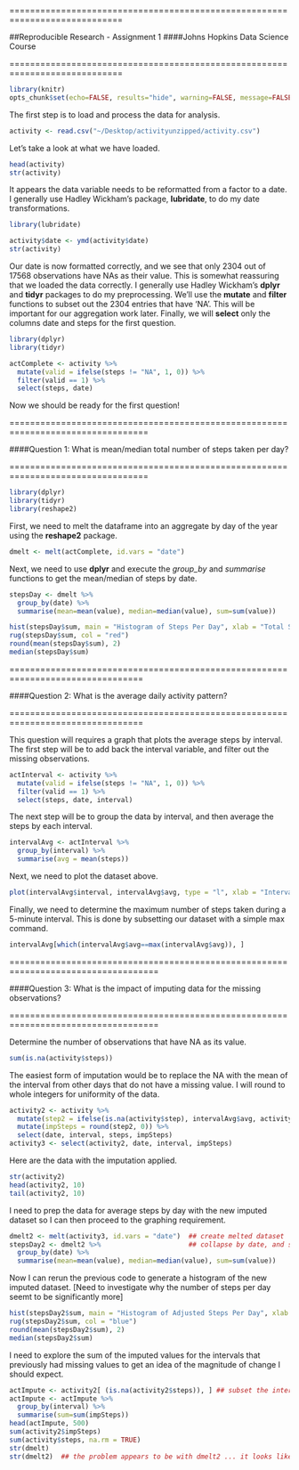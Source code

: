 ============================================================================

##Reproducible Research - Assignment 1 
####Johns Hopkins Data Science Course

============================================================================

```r
library(knitr)
opts_chunk$set(echo=FALSE, results="hide", warning=FALSE, message=FALSE)
```

The first step is to load and process the data for analysis.

```r
activity <- read.csv("~/Desktop/activityunzipped/activity.csv")
```

Let's take a look at what we have loaded. 

```r
head(activity)
str(activity)
```

It appears the data variable needs to be reformatted from a factor to a date. I generally use Hadley Wickham's package, **lubridate**, to do my date transformations. 

```r
library(lubridate)
```

```r
activity$date <- ymd(activity$date)
str(activity)
```

Our date is now formatted correctly, and we see that only 2304 out of 17568 observations have NAs as their value. This is somewhat reassuring that we loaded the data correctly. I generally use Hadley Wickham's **dplyr** and **tidyr** packages to do my preprocessing. We'll use the **mutate** and **filter** functions to subset out the 2304 entries that have 'NA'. This will be important for our aggregation work later. Finally, we will **select** only the columns date and steps for the first question.

```r
library(dplyr)
library(tidyr)
```

```r
actComplete <- activity %>%
  mutate(valid = ifelse(steps != "NA", 1, 0)) %>%
  filter(valid == 1) %>%
  select(steps, date)
```

Now we should be ready for the first question! 

=================================================================================

####Question 1: What is mean/median total number of steps taken per day?

=================================================================================

```r
library(dplyr)
library(tidyr)
library(reshape2)
```

First, we need to melt the dataframe into an aggregate by day of the year using the **reshape2** package.
```r
dmelt <- melt(actComplete, id.vars = "date")
```

Next, we need to use **dplyr** and execute the *group_by* and *summarise* functions to get the mean/median of steps by date.

```r
stepsDay <- dmelt %>% 
  group_by(date) %>%
  summarise(mean=mean(value), median=median(value), sum=sum(value))
```

```r
hist(stepsDay$sum, main = "Histogram of Steps Per Day", xlab = "Total Steps")
rug(stepsDay$sum, col = "red")
round(mean(stepsDay$sum), 2)
median(stepsDay$sum)
```

================================================================================

####Question 2: What is the average daily activity pattern?

================================================================================

This question will requires a graph that plots the average steps by interval. The first step will be to add back the interval variable, and filter out the missing observations.

```r
actInterval <- activity %>%
  mutate(valid = ifelse(steps != "NA", 1, 0)) %>%
  filter(valid == 1) %>%
  select(steps, date, interval)
```

The next step will be to group the data by interval, and then average the steps by each interval.

```r
intervalAvg <- actInterval %>% 
  group_by(interval) %>%
  summarise(avg = mean(steps))
```

Next, we need to plot the dataset above.

```r
plot(intervalAvg$interval, intervalAvg$avg, type = "l", xlab = "Interval", ylab = "Average Steps")
```

Finally, we need to determine the maximum number of steps taken during a 5-minute interval. This is done by subsetting our dataset with a simple max command.

```r
intervalAvg[which(intervalAvg$avg==max(intervalAvg$avg)), ]
```

===================================================================================

####Question 3: What is the impact of imputing data for the missing observations?

===================================================================================

Determine the number of observations that have NA as its value.
```r
sum(is.na(activity$steps))
```

The easiest form of imputation would be to replace the NA with the mean of the interval from other days that do not have a missing value. I will round to whole integers for uniformity of the data.

```r
activity2 <- activity %>%
  mutate(step2 = ifelse(is.na(activity$step), intervalAvg$avg, activity$steps)) %>%
  mutate(impSteps = round(step2, 0)) %>%
  select(date, interval, steps, impSteps)
activity3 <- select(activity2, date, interval, impSteps)
```

Here are the data with the imputation applied.
```r
str(activity2)
head(activity2, 10)
tail(activity2, 10)
```

I need to prep the data for average steps by day with the new imputed dataset so I can then proceed to the graphing requirement.

```r
dmelt2 <- melt(activity3, id.vars = "date")  ## create melted dataset
stepsDay2 <- dmelt2 %>%                      ## collapse by date, and summarise
  group_by(date) %>%
  summarise(mean=mean(value), median=median(value), sum=sum(value))
```

Now I can rerun the previous code to generate a histogram of the new imputed dataset.
[Need to investigate why the number of steps per day seemt to be significantly more]
```r
hist(stepsDay2$sum, main = "Histogram of Adjusted Steps Per Day", xlab = "Total Adjusted Steps")
rug(stepsDay2$sum, col = "blue")
round(mean(stepsDay2$sum), 2)
median(stepsDay2$sum)
```

I need to explore the sum of the imputed values for the intervals that previously had missing values to get an idea of the magnitude of change I should expect.

```r
actImpute <- activity2[ (is.na(activity2$steps)), ] ## subset the intervals with missing data
actImpute <- actImpute %>%
  group_by(interval) %>%
  summarise(sum=sum(impSteps))
head(actImpute, 500)
sum(activity2$impSteps)
sum(activity$steps, na.rm = TRUE)
str(dmelt)
str(dmelt2)  ## the problem appears to be with dmelt2 ... it looks like it doubled the count
```



